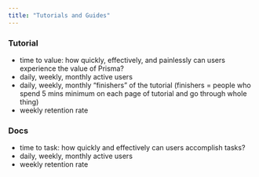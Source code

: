 ```yaml
---
title: "Tutorials and Guides"
---
```


### Tutorial

- time to value: how quickly, effectively, and painlessly can users experience the value of Prisma?
- daily, weekly, monthly active users
- daily, weekly, monthly “finishers” of the tutorial (finishers = people who spend 5 mins minimum on each page of tutorial and go through whole thing)
- weekly retention rate

### Docs

- time to task: how quickly and effectively can users accomplish tasks?
- daily, weekly, monthly active users
- weekly retention rate
